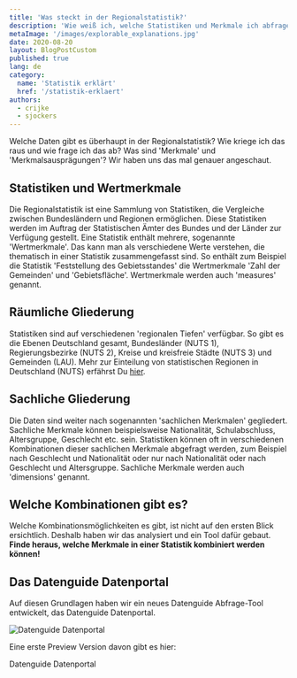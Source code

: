 ```yaml
---
title: 'Was steckt in der Regionalstatistik?'
description: 'Wie weiß ich, welche Statistiken und Merkmale ich abfragen kann?'
metaImage: '/images/explorable_explanations.jpg'
date: 2020-08-20
layout: BlogPostCustom
published: true
lang: de
category:
  name: 'Statistik erklärt'
  href: '/statistik-erklaert'
authors:
  - crijke
  - sjockers
---
```



<Container maxWidth="lg">
  <BodyText>

Welche Daten gibt es überhaupt in der Regionalstatistik? Wie kriege ich das raus und wie frage ich das ab?
Was sind 'Merkmale' und 'Merkmalsausprägungen'? Wir haben uns das mal genauer angeschaut.

## Statistiken und Wertmerkmale

Die Regionalstatistik ist eine Sammlung von Statistiken, die Vergleiche zwischen Bundesländern und Regionen ermöglichen.
Diese Statistiken werden im Auftrag der Statistischen Ämter des Bundes und der Länder zur Verfügung gestellt.
Eine Statistik enthält mehrere, sogenannte 'Wertmerkmale'. Das kann man als verschiedene Werte verstehen, die thematisch
in einer Statistik zusammengefasst sind. So enthält zum Beispiel die Statistik 'Feststellung des Gebietsstandes' die Wertmerkmale
'Zahl der Gemeinden' und 'Gebietsfläche'. Wertmerkmale werden auch 'measures' genannt.

<StatisticsTree />

## Räumliche Gliederung

Statistiken sind auf verschiedenen 'regionalen Tiefen' verfügbar. So gibt es die Ebenen Deutschland gesamt, Bundesländer (NUTS 1),
Regierungsbezirke (NUTS 2), Kreise und kreisfreie Städte (NUTS 3) und Gemeinden (LAU).
Mehr zur Einteilung von statistischen Regionen in Deutschland (NUTS) erfährst Du [hier](/statistik-erklaert/nuts).

## Sachliche Gliederung

Die Daten sind weiter nach sogenannten 'sachlichen Merkmalen' gegliedert. Sachliche Merkmale können beispielsweise Nationalität,
Schulabschluss, Altersgruppe, Geschlecht etc. sein. Statistiken können oft in verschiedenen Kombinationen dieser sachlichen Merkmale
abgefragt werden, zum Beispiel nach Geschlecht und Nationalität oder nur nach Nationalität oder nach Geschlecht und Altersgruppe.
Sachliche Merkmale werden auch 'dimensions' genannt.

## Welche Kombinationen gibt es?

Welche Kombinationsmöglichkeiten es gibt, ist nicht auf den ersten Blick ersichtlich. Deshalb haben wir das analysiert und ein Tool
dafür gebaut.
**Finde heraus, welche Merkmale in einer Statistik kombiniert werden können!**

<DimensionExplorable />

## Das Datenguide Datenportal

Auf diesen Grundlagen haben wir ein neues Datenguide Abfrage-Tool entwickelt, das Datenguide Datenportal.

![Datenguide Datenportal](./dimensions/querytool.png)

Eine erste Preview Version davon gibt es hier:

<ArrowLink href="statistiken">Datenguide Datenportal</ArrowLink>

  </BodyText>
</Container>
